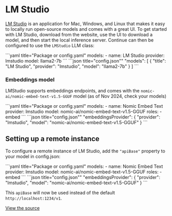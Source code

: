 
# LM Studio

[LM Studio](https://lmstudio.ai) is an application for Mac, Windows, and Linux that makes it easy to locally run open-source models and comes with a great UI. To get started with LM Studio, download from the website, use the UI to download a model, and then start the local inference server. Continue can then be configured to use the `LMStudio` LLM class:

<Tabs groupId="config-example">
  <TabItem value="yaml" label="YAML">
  ```yaml title="Package or config.yaml"
  models:
    - name: LM Studio
      provider: lmstudio
      model: llama2-7b
  ```
  </TabItem>
  <TabItem value="json" label="JSON">
  ```json title="config.json""
    "models": [
      {
        "title": "LM Studio",
        "provider": "lmstudio",
        "model": "llama2-7b"
      }
    ]
  ```
  </TabItem>
</Tabs>

### Embeddings model

LMStudio supports embeddings endpoints, and comes with the `nomic-ai/nomic-embed-text-v1.5-GGUF` model (as of Nov 2024, check your models)

<Tabs groupId="config-example">
  <TabItem value="yaml" label="YAML">
  ```yaml title="Package or config.yaml"
  models:
    - name: Nomic Embed Text
      provider: lmstudio
      model: nomic-ai/nomic-embed-text-v1.5-GGUF
      roles:
        - embed
  ```
  </TabItem>
  <TabItem value="json" label="JSON">
  ```json title="config.json""
    "embeddingsProvider": {
      "provider": "lmstudio",
      "model": "nomic-ai/nomic-embed-text-v1.5-GGUF"
    }
  ```
  </TabItem>
</Tabs>

## Setting up a remote instance

To configure a remote instance of LM Studio, add the `"apiBase"` property to your model in config.json:

<Tabs groupId="config-example">
  <TabItem value="yaml" label="YAML">
  ```yaml title="Package or config.yaml"
  models:
    - name: Nomic Embed Text
      provider: lmstudio
      model: nomic-ai/nomic-embed-text-v1.5-GGUF
      roles:
        - embed
  ```
  </TabItem>
  <TabItem value="json" label="JSON">
  ```json title="config.json""
    "embeddingsProvider": {
      "provider": "lmstudio",
      "model": "nomic-ai/nomic-embed-text-v1.5-GGUF"
    }
  ```
  </TabItem>
</Tabs>

This `apiBase` will now be used instead of the default `http://localhost:1234/v1`.

[View the source](https://github.com/continuedev/continue/blob/main/core/llm/llms/LMStudio.ts)
